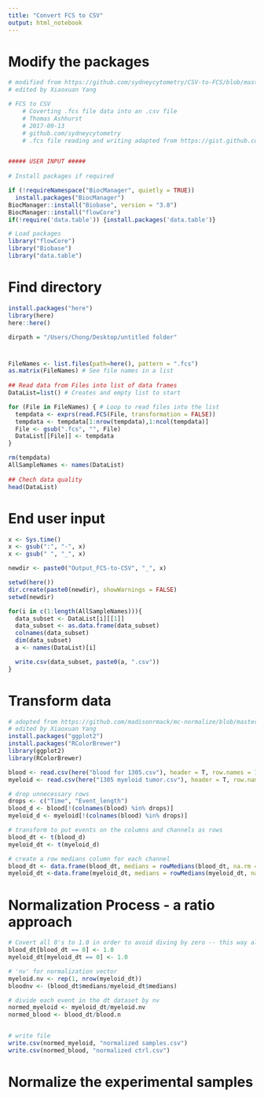 ---
title: "Convert FCS to CSV"
output: html_notebook
---

# Modify the packages
```{r}
# modified from https://github.com/sydneycytometry/CSV-to-FCS/blob/master/FCS-to-CSV%20v2.0.R
# edited by Xiaoxuan Yang

# FCS to CSV
    # Coverting .fcs file data into an .csv file
    # Thomas Ashhurst
    # 2017-09-13
    # github.com/sydneycytometry
    # .fcs file reading and writing adapted from https://gist.github.com/yannabraham/c1f9de9b23fb94105ca5


##### USER INPUT #####
    
# Install packages if required

if (!requireNamespace("BiocManager", quietly = TRUE))
  install.packages("BiocManager")
BiocManager::install("Biobase", version = "3.8")
BiocManager::install("flowCore")
if(!require('data.table')) {install.packages('data.table')}

# Load packages
library("flowCore")
library("Biobase")
library("data.table")
```    

# Find directory
```{r}
install.packages("here")
library(here)
here::here()

dirpath = "/Users/Chong/Desktop/untitled folder"
```


# 
```{r}
FileNames <- list.files(path=here(), pattern = ".fcs") 
as.matrix(FileNames) # See file names in a list
    
## Read data from Files into list of data frames
DataList=list() # Creates and empty list to start 

for (File in FileNames) { # Loop to read files into the list
  tempdata <- exprs(read.FCS(File, transformation = FALSE))
  tempdata <- tempdata[1:nrow(tempdata),1:ncol(tempdata)]
  File <- gsub(".fcs", "", File)
  DataList[[File]] <- tempdata
}

rm(tempdata)
AllSampleNames <- names(DataList)
    
## Chech data quality
head(DataList)   
```

# End user input
```{r}
x <- Sys.time()
x <- gsub(":", "-", x)
x <- gsub(" ", "_", x)

newdir <- paste0("Output_FCS-to-CSV", "_", x)

setwd(here())
dir.create(paste0(newdir), showWarnings = FALSE)
setwd(newdir)

for(i in c(1:length(AllSampleNames))){
  data_subset <- DataList[i][[1]]
  data_subset <- as.data.frame(data_subset)
  colnames(data_subset)
  dim(data_subset)
  a <- names(DataList)[i]

  write.csv(data_subset, paste0(a, ".csv"))
}
```

# Transform data
```{r}
# adopted from https://github.com/madisonrmack/mc-normalize/blob/master/mc-normalize.R
# edited by Xiaoxuan Yang
install.packages("ggplot2")
install.packages("RColorBrewer")
library(ggplot2)
library(RColorBrewer)

blood <- read.csv(here("blood for 1305.csv"), header = T, row.names = 1)
myeloid <- read.csv(here("1305 myeloid tumor.csv"), header = T, row.names = 1)

# drop unnecessary rows
drops <- c("Time", "Event_length")
blood_d <- blood[!(colnames(blood) %in% drops)]
myeloid_d <- myeloid[!(colnames(blood) %in% drops)]

# transform to put events on the columns and channels as rows
blood_dt <- t(blood_d)
myeloid_dt <- t(myeloid_d)

# create a row medians column for each channel
blood_dt <- data.frame(blood_dt, medians = rowMedians(blood_dt, na.rm = TRUE))
myeloid_dt <-data.frame(myeloid_dt, medians = rowMedians(myeloid_dt, na.rm = TRUE))
```

# Normalization Process - a ratio approach
```{r}
# Covert all 0's to 1.0 in order to avoid diving by zero -- this way all channels with 0 values will just not be normalized
blood_dt[blood_dt == 0] <- 1.0
myeloid_dt[myeloid_dt == 0] <- 1.0

# 'nv' for normalization vector
myeloid.nv <- rep(1, nrow(myeloid_dt))
bloodnv <- (blood_dt$medians/myeloid_dt$medians) 

# divide each event in the dt dataset by nv
normed_myeloid <- myeloid_dt/myeloid.nv
normed_blood <- blood_dt/blood.n


# write file
write.csv(normed_myeloid, "normalized samples.csv")
write.csv(normed_blood, "normalized ctrl.csv")
```

# Normalize the experimental samples
```{r}

```



